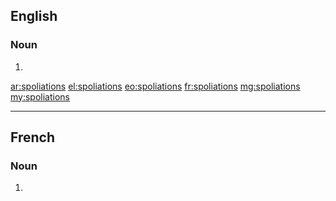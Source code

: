 ==English==

===Noun===
{{head|en|noun plural form}}

# {{plural of|spoliation|lang=en}}

[[ar:spoliations]]
[[el:spoliations]]
[[eo:spoliations]]
[[fr:spoliations]]
[[mg:spoliations]]
[[my:spoliations]]

----
==French==

===Noun===
{{head|fr|noun plural form|g=f}}

# {{plural of|spoliation|lang=fr}}
{{rfc-auto}}